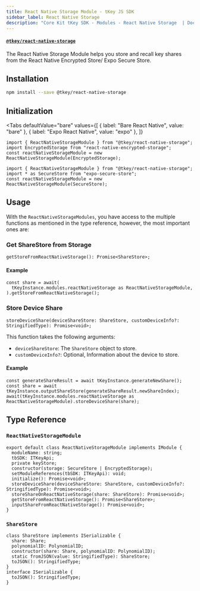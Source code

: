 ```yaml
---
title: React Native Storage Module - tKey JS SDK
sidebar_label: React Native Storage
description: "Core Kit tKey SDK - Modules - React Native Storage  | Documentation - Web3Auth"
---
```



#### [`@tkey/react-native-storage`](https://npmjs.com/package/@tkey/react-native-storage)

The React Native Storage Module helps you store and recall key shares from the React Native
Encrypted Store/ Expo Secure Store.

## Installation

```bash npm2yarn
npm install --save @tkey/react-native-storage
```

## Initialization

<Tabs
  defaultValue="bare"
  values={[
    { label: "Bare React Native", value: "bare" },
    { label: "Expo React Native", value: "expo" },
  ]}
>

<TabItem value="bare">

```tsx
import { ReactNativeStorageModule } from "@tkey/react-native-storage";
import EncryptedStorage from "react-native-encrypted-storage";
const reactNativeStorageModule = new ReactNativeStorageModule(EncryptedStorage);
```

</TabItem>

<TabItem value="expo">

```tsx
import { ReactNativeStorageModule } from "@tkey/react-native-storage";
import * as SecureStore from "expo-secure-store";
const reactNativeStorageModule = new ReactNativeStorageModule(SecureStore);
```

</TabItem>

</Tabs>

## Usage

With the `ReactNativeStorageModules`, you have access to the multiple functions as mentioned in the
type reference, however, the most important ones are:

### Get ShareStore from Storage

`getStoreFromReactNativeStorage(): Promise<ShareStore>;`

#### Example

```tsx
const share = await(
  tKeyInstance.modules.reactNativeStorage as ReactNativeStorageModule,
).getStoreFromReactNativeStorage();
```

### Store Device Share

`storeDeviceShare(deviceShareStore: ShareStore, customDeviceInfo?: StringifiedType): Promise<void>;`

This function takes the following arguments:

- `deviceShareStore`: The `ShareStore` object to store.
- `customDeviceInfo?`: Optional, Information about the device to store.

#### Example

```tsx
const generateShareResult = await tKeyInstance.generateNewShare();
const share = await tKeyInstance.outputShareStore(generateShareResult.newShareIndex);
await(tKeyInstance.modules.reactNativeStorage as ReactNativeStorageModule).storeDeviceShare(share);
```

## Type Reference

### `ReactNativeStorageModule`

```tsx
export default class ReactNativeStorageModule implements IModule {
  moduleName: string;
  tbSDK: ITKeyApi;
  private keyStore;
  constructor(storage: SecureStore | EncryptedStorage);
  setModuleReferences(tbSDK: ITKeyApi): void;
  initialize(): Promise<void>;
  storeDeviceShare(deviceShareStore: ShareStore, customDeviceInfo?: StringifiedType): Promise<void>;
  storeShareOnReactNativeStorage(share: ShareStore): Promise<void>;
  getStoreFromReactNativeStorage(): Promise<ShareStore>;
  inputShareFromReactNativeStorage(): Promise<void>;
}
```

### `ShareStore`

```tsx
class ShareStore implements ISerializable {
  share: Share;
  polynomialID: PolynomialID;
  constructor(share: Share, polynomialID: PolynomialID);
  static fromJSON(value: StringifiedType): ShareStore;
  toJSON(): StringifiedType;
}
interface ISerializable {
  toJSON(): StringifiedType;
}
```

